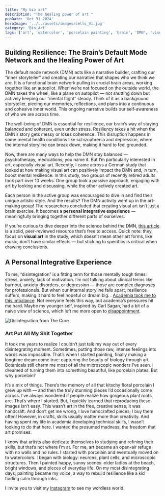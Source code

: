 ```yaml
---
title: "My bio art"
description: "The healing power of art "
pubDate: 'Oct 31 2024'
heroImage: '../../assets/images/cells_01.jpg'
category: 'Bio_Art'
tags: ['art', 'watercolor', 'porcelain painting', 'brain', 'DMN', 'visual art', 'default mode network']
---
```

## Building Resilience: The Brain’s Default Mode Network and the Healing Power of Art

The default mode network (DMN) acts like a narrative builder, crafting our “inner storyteller” and creating our narrative that shapes who we think we are. It is a functional brain network pulling in crucial brain areas, working together like an autopilot. When we’re not focused on the outside world, the DMN takes the wheel, like a plane on autopilot — not shutting down but actively keeping our “mental flight” steady. Think of it as a background storyteller, piecing our memories, reflections, and plans into a continuous and cohesive inner world. This ongoing narrative builds our self-awareness of who we are across time.

The well-being of DMN is essential for resilience, our brain’s way of staying balanced and coherent, even under stress. Resiliency takes a hit when the DMN’s story gets messy or loses coherence. This disruption happens in some mental health conditions like schizophrenia and depression, where the internal storyline can break down, making it hard to feel grounded.

Now, there are many ways to help the DMN stay balanced — psychotherapy, medications, you name it. But I’m particularly interested in art, especially visual art. Recently, I came across a German study that looked at how making visual art can positively impact the DMN and, in turn, boost mental resilience. In this study, two groups of recently retired adults took part over 10 weeks. One group took a passive approach, engaging with art by looking and discussing, while the other actively created art.

Each person in the active group was encouraged to dive in and find their unique artistic style. And the results? The DMN activity went up in the art-making group! The researchers concluded that creating visual art isn’t just a brain exercise. It becomes a **personal integrative experience** — meaningfully bringing together different parts of ourselves.

If you’re curious to dive deeper into the science behind the DMN, [this article](https://journals.plos.org/plosone/article?id=10.1371/journal.pone.0101035&ref=popsugar.com&=___psv__p_45297898__t_w_) is a solid, peer-reviewed resource that’s free to access. Quick note: they focus on **visual art** in the study, which doesn’t mean other art forms, like music, don’t have similar effects — but sticking to specifics is critical when drawing conclusions.


## A Personal Integrative Experience

To me, “disintegration” is a fitting term for those mentally tough times: stress, anxiety, lack of motivation. I’m not talking about clinical terms like burnout, anxiety disorders, or depression — those are complex diagnoses for professionals. But when our internal storyline falls apart, resilience suffers, making it hard to feel hopeful or dream big. . [Academia took me to this imbalance]( https://lummoura.github.io/post/bio5/). Not everyone feels this way, but academia’s pressures hit me hard. Maybe my younger self, inspired by Carl Sagan, had a bit of a naïve view of science, which left me more open to [disappointment](https://lummoura.github.io/post/book_01/).


![Disintegration from The Cure](https://www.youtube.com/watch?v=2RG9ZBraDrWJMSTj)

### Art Put All My Shit Together

It took me years to realize I couldn’t just talk my way out of every disintegrating moment. Sometimes, putting those raw, intense feelings into words was impossible. That’s when I started painting, finally making a longtime dream come true: capturing the beauty of biology through art. Botanicals still charm me most of all the microscopic wonders I’ve seen. I dreamed of turning them into something beautiful, like porcelain plates. But why porcelain?

It’s a mix of things. There’s the memory of all that kitschy floral porcelain I grew up with — and then the truly stunning pieces I’d occasionally come across. I’ve always wondered if people realize how gorgeous plant roots are. That’s where I started.
But, I quickly learned that reproducing these images isn’t easy. This wasn’t art in the free, creative sense; it was handcraft. And don’t get me wrong, I love handcrafted pieces; I buy them often! However, in crafts, skills usually matter more than creativity. And having spent my life in academia developing technical skills, I wasn’t looking to do that here. I wanted the presumed madness, the freedom that art promises.

I know that artists also dedicate themselves to studying and refining their skills, but that’s not where I’m at. For me, art became an open-air refuge with no walls and no rules. I started with porcelain and eventually moved on to watercolors. I began with biology: neurons, plant cells, and microscopic structures. Then I painted happy, sunny scenes: older ladies at the beach, bright windows, and pieces of everyday life. On my most disintegrating days, painting became my voice, a way to rebuild resilience like a kid finding calm through inks.

I invite you to visit my [Instagram]( https://www.instagram.com/_notapproved_/) to see my wordless world. 

